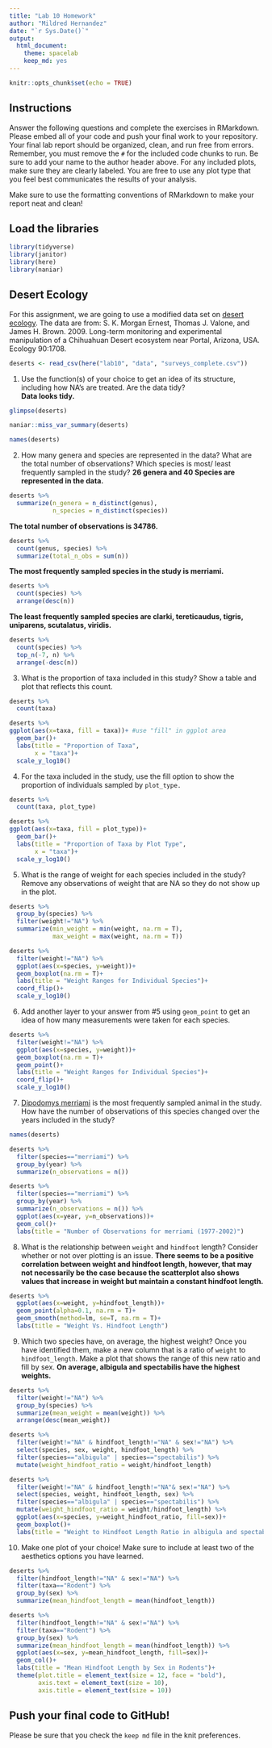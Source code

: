 ```yaml
---
title: "Lab 10 Homework"
author: "Mildred Hernandez"
date: "`r Sys.Date()`"
output:
  html_document: 
    theme: spacelab
    keep_md: yes
---
```


```r
knitr::opts_chunk$set(echo = TRUE)
```

## Instructions
Answer the following questions and complete the exercises in RMarkdown. Please embed all of your code and push your final work to your repository. Your final lab report should be organized, clean, and run free from errors. Remember, you must remove the `#` for the included code chunks to run. Be sure to add your name to the author header above. For any included plots, make sure they are clearly labeled. You are free to use any plot type that you feel best communicates the results of your analysis.  

Make sure to use the formatting conventions of RMarkdown to make your report neat and clean!  

## Load the libraries
```r
library(tidyverse)
library(janitor)
library(here)
library(naniar)
``` 

## Desert Ecology
For this assignment, we are going to use a modified data set on [desert ecology](http://esapubs.org/archive/ecol/E090/118/). The data are from: S. K. Morgan Ernest, Thomas J. Valone, and James H. Brown. 2009. Long-term monitoring and experimental manipulation of a Chihuahuan Desert ecosystem near Portal, Arizona, USA. Ecology 90:1708.
```r
deserts <- read_csv(here("lab10", "data", "surveys_complete.csv"))
```

1. Use the function(s) of your choice to get an idea of its structure, including how NA's are treated. Are the data tidy?  
**Data looks tidy.**
```r
glimpse(deserts)
```

```r
naniar::miss_var_summary(deserts)
```
```r
names(deserts)
```

2. How many genera and species are represented in the data? What are the total number of observations? Which species is most/ least frequently sampled in the study?
**26 genera and 40 Species are represented in the data.**
```r
deserts %>%
  summarize(n_genera = n_distinct(genus),
            n_species = n_distinct(species))
```
**The total number of observations is 34786.**
```r
deserts %>%
  count(genus, species) %>%
  summarize(total_n_obs = sum(n))
```
**The most frequently sampled species in the study is merriami.**
```r
deserts %>%
  count(species) %>%
  arrange(desc(n))
```
**The least frequently sampled species are clarki, tereticaudus, tigris, uniparens, scutalatus, viridis.**
```r
deserts %>%
  count(species) %>%
  top_n(-7, n) %>%
  arrange(-desc(n))
```

3. What is the proportion of taxa included in this study? Show a table and plot that reflects this count.
```r
deserts %>%
  count(taxa)
```
```r
deserts %>%
ggplot(aes(x=taxa, fill = taxa))+ #use "fill" in ggplot area
  geom_bar()+
  labs(title = "Proportion of Taxa",
       x = "taxa")+
  scale_y_log10()
```

4. For the taxa included in the study, use the fill option to show the proportion of individuals sampled by `plot_type.`
```r
deserts %>%
  count(taxa, plot_type)
```

```r
deserts %>%
ggplot(aes(x=taxa, fill = plot_type))+ 
  geom_bar()+
  labs(title = "Proportion of Taxa by Plot Type",
       x = "taxa")+
  scale_y_log10()
```

5. What is the range of weight for each species included in the study? Remove any observations of weight that are NA so they do not show up in the plot.
```r
deserts %>%
  group_by(species) %>%
  filter(weight!="NA") %>%
  summarize(min_weight = min(weight, na.rm = T),
            max_weight = max(weight, na.rm = T))
```
```r
deserts %>%
  filter(weight!="NA") %>%
  ggplot(aes(x=species, y=weight))+
  geom_boxplot(na.rm = T)+
  labs(title = "Weight Ranges for Individual Species")+
  coord_flip()+
  scale_y_log10()
```

6. Add another layer to your answer from #5 using `geom_point` to get an idea of how many measurements were taken for each species.
```r
deserts %>%
  filter(weight!="NA") %>%
  ggplot(aes(x=species, y=weight))+
  geom_boxplot(na.rm = T)+
  geom_point()+
  labs(title = "Weight Ranges for Individual Species")+
  coord_flip()+
  scale_y_log10()
```

7. [Dipodomys merriami](https://en.wikipedia.org/wiki/Merriam's_kangaroo_rat) is the most frequently sampled animal in the study. How have the number of observations of this species changed over the years included in the study?
```r
names(deserts)
```

```r
deserts %>%
  filter(species=="merriami") %>%
  group_by(year) %>%
  summarize(n_observations = n())
```
```r
deserts %>%
  filter(species=="merriami") %>%
  group_by(year) %>%
  summarize(n_observations = n()) %>%
  ggplot(aes(x=year, y=n_observations))+
  geom_col()+
  labs(title = "Number of Observations for merriami (1977-2002)")
```

8. What is the relationship between `weight` and `hindfoot` length? Consider whether or not over plotting is an issue.
**There seems to be a positive correlation between weight and hindfoot length, however, that may not necessarily be the case because the scatterplot also shows values that increase in weight but maintain a constant hindfoot length.**
```r
deserts %>%
  ggplot(aes(x=weight, y=hindfoot_length))+
  geom_point(alpha=0.1, na.rm = T)+
  geom_smooth(method=lm, se=T, na.rm = T)+
  labs(title = "Weight Vs. Hindfoot Length")
```

9. Which two species have, on average, the highest weight? Once you have identified them, make a new column that is a ratio of `weight` to `hindfoot_length`. Make a plot that shows the range of this new ratio and fill by sex.
**On average, albigula and spectabilis have the highest weights.** 
```r
deserts %>%
  filter(weight!="NA") %>%
  group_by(species) %>%
  summarize(mean_weight = mean(weight)) %>%
  arrange(desc(mean_weight))
```
```r
deserts %>%
  filter(weight!="NA" & hindfoot_length!="NA" & sex!="NA") %>%
  select(species, sex, weight, hindfoot_length) %>%
  filter(species=="albigula" | species=="spectabilis") %>%
  mutate(weight_hindfoot_ratio = weight/hindfoot_length)
```
```r
deserts %>%
  filter(weight!="NA" & hindfoot_length!="NA"& sex!="NA") %>%
  select(species, weight, hindfoot_length, sex) %>%
  filter(species=="albigula" | species=="spectabilis") %>%
  mutate(weight_hindfoot_ratio = weight/hindfoot_length) %>%
  ggplot(aes(x=species, y=weight_hindfoot_ratio, fill=sex))+
  geom_boxplot()+
  labs(title = "Weight to Hindfoot Length Ratio in albigula and spectabilis")
```

10. Make one plot of your choice! Make sure to include at least two of the aesthetics options you have learned.
```r
deserts %>%
  filter(hindfoot_length!="NA" & sex!="NA") %>%
  filter(taxa=="Rodent") %>%
  group_by(sex) %>%
  summarize(mean_hindfoot_length = mean(hindfoot_length))
```
```r
deserts %>%
  filter(hindfoot_length!="NA" & sex!="NA") %>%
  filter(taxa=="Rodent") %>%
  group_by(sex) %>%
  summarize(mean_hindfoot_length = mean(hindfoot_length)) %>%
  ggplot(aes(x=sex, y=mean_hindfoot_length, fill=sex))+
  geom_col()+
  labs(title = "Mean Hindfoot Length by Sex in Rodents")+
  theme(plot.title = element_text(size = 12, face = "bold"),
        axis.text = element_text(size = 10),
        axis.title = element_text(size = 10))
```

## Push your final code to GitHub!
Please be sure that you check the `keep md` file in the knit preferences. 